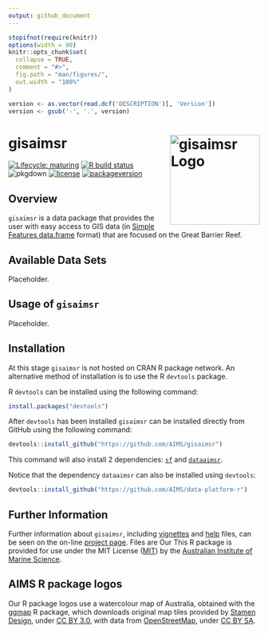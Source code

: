 ```yaml
---
output: github_document
---
```


<!-- README.md is generated from README.Rmd. Please edit that file -->

```r
stopifnot(require(knitr))
options(width = 90)
knitr::opts_chunk$set(
  collapse = TRUE,
  comment = "#>",
  fig.path = "man/figures/",
  out.width = "100%"
)
```

```r
version <- as.vector(read.dcf('DESCRIPTION')[, 'Version'])
version <- gsub('-', '.', version)
```

# gisaimsr <img src="man/figures/logo.png" width = 180 alt="gisaimsr Logo" align="right" />

<!-- badges: start -->
[![Lifecycle: maturing](https://img.shields.io/badge/lifecycle-maturing-blue.svg)](https://www.tidyverse.org/lifecycle/#maturing)
[![R build status](https://github.com/dbarneche/gisaimsr/workflows/R-CMD-check/badge.svg)](https://github.com/dbarneche/gisaimsr/actions)
![pkgdown](https://github.com/AIMS/gisaimsr/workflows/pkgdown/badge.svg)
[![license](https://img.shields.io/badge/license-MIT + file LICENSE-lightgrey.svg)](https://choosealicense.com/)
[![packageversion](https://img.shields.io/badge/Package%20version-`r version`-orange.svg)](commits/master)
<!-- badges: end -->

## Overview 

`gisaimsr` is a data package that provides the user with easy access to GIS data (in [Simple Features data.frame](https://cran.r-project.org/package=sf) format) that are focused on the Great Barrier Reef.

## Available Data Sets

Placeholder.

## Usage of `gisaimsr`

Placeholder.

## Installation

At this stage `gisaimsr` is not hosted on CRAN R package network.
An alternative method of installation is to use the R `devtools` package.

R `devtools` can be installed using the following command:

```r
install.packages("devtools")
```

After `devtools` has been installed `gisaimsr` can be installed directly from GitHub using the following command:

```r
devtools::install_github("https://github.com/AIMS/gisaimsr")
```

This command will also install 2 dependencies: [`sf`](https://cran.r-project.org/package=sf) and [`dataaimsr`](https://AIMS.github.io/data-platform-r).

Notice that the dependency `dataaimsr` can also be installed using `devtools`:

```r
devtools::install_github("https://github.com/AIMS/data-platform-r")
```

## Further Information

Further information about `gisaimsr`, including [vignettes](articles/examples.html) and [help](reference/examples.html) files, can be seen on the on-line [project page](https://aims.github.io/gisaimsr).
Files are Our 
This R package is provided for use under the MIT License ([MIT](http://opensource.org/licenses/MIT)) by the [Australian Institute of Marine Science](https://www.aims.gov.au).

## AIMS R package logos

Our R package logos use a watercolour map of Australia, obtained with the [ggmap](https://cran.r-project.org/package=ggmap) R package, which downloads original map tiles provided by [Stamen Design](http://stamen.com), under [CC BY 3.0](http://creativecommons.org/licenses/by/3.0), with data from [OpenStreetMap](http://openstreetmap.org), under [CC BY SA](http://creativecommons.org/licenses/by-sa/3.0).
